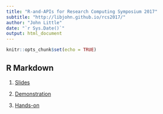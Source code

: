 ```yaml
---
title: "R-and-APIs for Research Computing Symposium 2017"
subtitle: "http://libjohn.github.io/rcs2017/"
author: "John Little"
date: "`r Sys.Date()`"
output: html_document
---
```


```r
knitr::opts_chunk$set(echo = TRUE)
```

## R Markdown


1. [Slides](http://libjohn.github.io/rcs2017/slides/slides.html)

1. [Demonstration](http://libjohn.github.io/rcs2017/demonstration.nb.html)

1. [Hands-on](http://libjohn.github.io/rcs2017/handson.html)